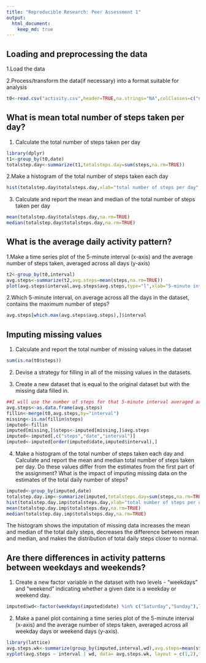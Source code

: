 ```yaml
---
title: "Reproducible Research: Peer Assessment 1"
output: 
  html_document:
    keep_md: true
---
```


## Loading and preprocessing the data
1.Load the data

2.Process/transform the data(if necessary) into a format suitable for analysis
```r
t0<-read.csv("activity.csv",header=TRUE,na.strings="NA",colClasses=c("numeric","Date","numeric"))
```

## What is mean total number of steps taken per day?
1. Calculate the total number of steps taken per day
```r
library(dplyr)
t1<-group_by(t0,date)
totalstep.day<-summarize(t1,totalsteps.day=sum(steps,na.rm=TRUE))
```

2.Make a histogram of the total number of steps taken each day
```r
hist(totalstep.day$totalsteps.day,xlab="total number of steps per day", main="Histogram of total number of steps per Day",breaks=25,col="blue")
```


3. Calculate and report the mean and median of the total number of steps taken per day
```r
mean(totalstep.day$totalsteps.day,na.rm=TRUE)
median(totalstep.day$totalsteps.day,na.rm=TRUE)
```
## What is the average daily activity pattern?
1.Make a time series plot of the 5-minute interval (x-axis) and the average number of steps taken, averaged across all days (y-axis)
```r
t2<-group_by(t0,interval)
avg.steps<-summarize(t2,avg.steps=mean(steps,na.rm=TRUE))
plot(avg.steps$interval,avg.steps$avg.steps,type="l",xlab="5-minute interval",ylab="number of steps taken averaged across all days")
```

2.Which 5-minute interval, on average across all the days in the dataset, contains the maximum number of steps?
```r
avg.steps[which.max(avg.steps$avg.steps),]$interval
```


## Imputing missing values

1. Calculate and report the total number of missing values in the dataset
```r
sum(is.na(t0$steps))
```

2. Devise a strategy for filling in all of the missing values in the datasets.

3. Create a new dataset that is equal to the original dataset but with the missing data filled in.

```r
##I will use the number of steps for that 5-minute interval averaged acrossed all the days to fill in if missing. First merge the original data with the avgerage means by interval, then fill in the missing and reorder the dataset.
avg.steps<-as.data.frame(avg.steps)
fillin<-merge(t0,avg.steps,by="interval")
missing<-is.na(fillin$steps)
imputed<-fillin
imputed[missing,]$steps<-imputed[missing,]$avg.steps
imputed<-imputed[,c("steps","date","interval")]
imputed<-imputed[order(imputed$date,imputed$interval),]
```

4. Make a histogram of the total number of steps taken each day and Calculate and report the mean and median total number of steps taken per day. Do these values differ from the estimates from the first part of the assignment? What is the impact of imputing missing data on the estimates of the total daily number of steps?

```r
imputed<-group_by(imputed,date)
totalstep.day.imp<-summarize(imputed,totalsteps.day=sum(steps,na.rm=TRUE))
hist(totalstep.day.imp$totalsteps.day,xlab="total number of steps per day", main="Histogram of imputed total number of steps per Day",breaks=25,col="green")
mean(totalstep.day.imp$totalsteps.day,na.rm=TRUE)
median(totalstep.day.imp$totalsteps.day,na.rm=TRUE)
```

The histogram shows the imputation of missing data increases the mean and median of the total daily steps, decreases the difference between mean and median, and makes the distribution of total daily steps closer to normal.

## Are there differences in activity patterns between weekdays and weekends?

1. Create a new factor variable in the dataset with two levels - "weekdays" and "weekend" indicating whether a given date is a weekday or weekend day.

```r
imputed$wd<-factor(weekdays(imputed$date) %in% c("Saturday","Sunday"),labels=c("weekdays","weekend"))
```
2. Make a panel plot containing a time series plot of the 5-minute interval (x-axis) and the average number of steps taken, averaged across all weekday days or weekend days (y-axis).

```r
library(lattice)
avg.steps.wk<-summarize(group_by(imputed,interval,wd),avg.steps=mean(steps,na.rm=TRUE))
xyplot(avg.steps ~ interval | wd, data= avg.steps.wk, layout = c(1,2),type="l",ylab="Number of Steps")
```

